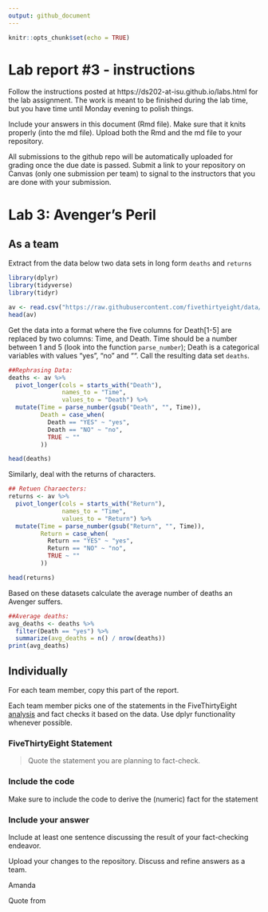 ```yaml
---
output: github_document
---
```


<!-- README.md is generated from README.Rmd. Please edit the README.Rmd file -->


```r
knitr::opts_chunk$set(echo = TRUE)
```

# Lab report #3 - instructions

Follow the instructions posted at https://ds202-at-isu.github.io/labs.html for the lab assignment. The work is meant to be finished during the lab time, but you have time until Monday evening to polish things.

Include your answers in this document (Rmd file). Make sure that it knits properly (into the md file). Upload both the Rmd and the md file to your repository.  

All submissions to the github repo will be automatically uploaded for grading once the due date is passed.
Submit a link to your repository on Canvas (only one submission per team) to signal to the instructors that you are done with your submission.

# Lab 3: Avenger's Peril

## As a team

Extract from the data below two data sets in long form `deaths` and `returns`

```r
library(dplyr)
library(tidyverse)
library(tidyr)

av <- read.csv("https://raw.githubusercontent.com/fivethirtyeight/data/master/avengers/avengers.csv", stringsAsFactors = FALSE)
head(av)
```

Get the data into a format where the five columns for Death[1-5] are replaced by two columns: Time, and Death. Time should be a number between 1 and 5 (look into the function `parse_number`); Death is a categorical variables with values "yes", "no" and "". Call the resulting data set `deaths`. 

```r
##Rephrasing Data:
deaths <- av %>%
  pivot_longer(cols = starts_with("Death"),
               names_to = "Time",
               values_to = "Death") %>%
  mutate(Time = parse_number(gsub("Death", "", Time)),
         Death = case_when(
           Death == "YES" ~ "yes",
           Death == "NO" ~ "no",
           TRUE ~ ""
         ))

head(deaths)
```

Similarly, deal with the returns of characters.

```r
## Retuen Charaecters:
returns <- av %>%
  pivot_longer(cols = starts_with("Return"),
               names_to = "Time",
               values_to = "Return") %>%
  mutate(Time = parse_number(gsub("Return", "", Time)),
         Return = case_when(
           Return == "YES" ~ "yes",
           Return == "NO" ~ "no",
           TRUE ~ ""
         ))

head(returns)
```

Based on these datasets calculate the average number of deaths an Avenger suffers. 

```r
##Average deaths:
avg_deaths <- deaths %>%
  filter(Death == "yes") %>%
  summarize(avg_deaths = n() / nrow(deaths))
print(avg_deaths)

```


## Individually

For each team member, copy this part of the report. 

Each team member picks one of the statements in the FiveThirtyEight [analysis](https://fivethirtyeight.com/features/avengers-death-comics-age-of-ultron/) and fact checks it based on the data. Use dplyr functionality whenever possible.

### FiveThirtyEight Statement

> Quote the statement you are planning to fact-check.

### Include the code

Make sure to include the code to derive the (numeric) fact for the statement

### Include your answer

Include at least one sentence discussing the result of your fact-checking endeavor.

Upload your changes to the repository. Discuss and refine answers as a team.



Amanda

Quote from 
